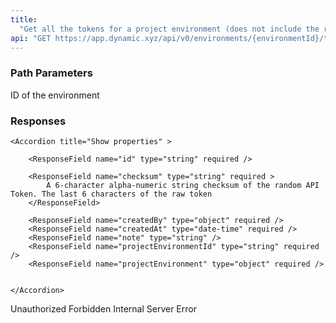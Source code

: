 ```yaml
---
title:
  "Get all the tokens for a project environment (does not include the raw token)"
api: "GET https://app.dynamic.xyz/api/v0/environments/{environmentId}/tokens"
---
```


### Path Parameters

<ParamField path="environmentId" type="string" required>
  ID of the environment
</ParamField>

### Responses

<Tabs>

<Tab title="🟢 200">

<ResponseField name="tokens" type="array of objects" >

    <Accordion title="Show properties" >

        <ResponseField name="id" type="string" required />

        <ResponseField name="checksum" type="string" required >
            A 6-character alpha-numeric string checksum of the random API Token. The last 6 characters of the raw token
        </ResponseField>

        <ResponseField name="createdBy" type="object" required />
        <ResponseField name="createdAt" type="date-time" required />
        <ResponseField name="note" type="string" />
        <ResponseField name="projectEnvironmentId" type="string" required />
        <ResponseField name="projectEnvironment" type="object" required />


    </Accordion>

</ResponseField>

</Tab>

<Tab title="🔴 401">
Unauthorized

  <ResponseField name="error" type="string" />
</Tab>

<Tab title="🔴 403">
Forbidden

  <ResponseField name="error" type="string" />
</Tab>

<Tab title="🔴 500">
Internal Server Error

  <ResponseField name="error" type="string" />
</Tab>

</Tabs>
